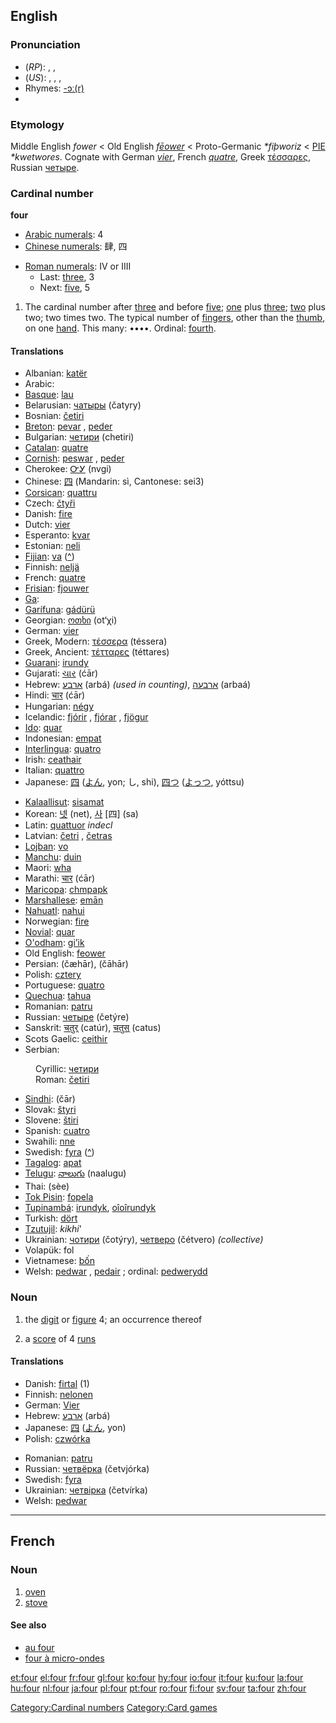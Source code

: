 ==English==

{{rank|feet|lay|along|330|four|wish|gone|times}}

===Pronunciation===
* (''RP''): {{AHD|fô}}, {{IPA|/fɔː/}}, {{SAMPA|/fO:/}}
* (''US''): {{AHD|fôr}}, {{IPA|/fɔːr/}}, {{IPA|/foʊr/}}, {{SAMPA|/fO:r/}}
* Rhymes: [[rhymes:English:-ɔː(r)|-ɔː(r)]]
* {{audio|en-us-four.ogg|Audio (US)}}
===Etymology===
Middle English ''fower'' < Old English ''[[fēower]]'' < Proto-Germanic ''*fiþworiz'' < [[PIE]] ''*kwetwores''. Cognate with German ''[[vier]]'', French ''[[quatre]]'', Greek [[τέσσαρες]], Russian [[четыре]].

=== Cardinal number ===
'''four'''

*[[w:Arabic numerals|Arabic numerals]]: 4
*[[w:Chinese numerals|Chinese numerals]]: 肆, 四

*[[w:Roman numerals|Roman numerals]]: IV or IIII
**Last: [[three]], 3
**Next: [[five]], 5

# The cardinal number after [[three]] and before [[five]]; [[one]] plus [[three]]; [[two]] plus two; two times two. The typical number of [[finger]]s, other than the [[thumb]], on one [[hand]]. This many: ••••. Ordinal: [[fourth]].

==== Translations ====
{{top}}
*Albanian: [[katër]]
*Arabic: {{ARchar|[[اربعة|أربعة]]}} {{Unicode|(’árbaʕa)}}
*[[Basque]]: [[lau]]
*Belarusian: [[чатыры]] (čatyry)
*Bosnian: [[četiri]]
*[[Breton]]: [[pevar]] {{m}}, [[peder]] {{f}}
*Bulgarian: [[четири]] (chetiri)
*[[Catalan]]: [[quatre]]
*[[Cornish]]: [[peswar]] {{m}}, [[peder]] {{f}}
*Cherokee: [[ᏅᎩ]] (nvgi)
*Chinese: [[四]] (Mandarin: sì, Cantonese: sei3)
*[[Corsican]]: [[quattru]]
*Czech: [[čtyři]]
*Danish: [[fire#Danish|fire]]
*Dutch: [[vier]]
*Esperanto: [[kvar]]
*Estonian: [[neli]]
*[[Fijian]]: [[va#Fijian|va]] ([[:fj:va|^]])
*Finnish: [[neljä]] 
*French: [[quatre]] {{m}}
*[[Frisian]]: [[fjouwer]]
*[[Ga]]: {{Unicode|[[ejwɛ]]}}
*[[Garífuna]]: [[gádürü]]
*Georgian: [[ოთხი]] (ot‘χi)
*German: [[vier]]
*Greek, Modern: [[τέσσερα]] (téssera)
*Greek, Ancient: [[τέτταρες]] (téttares)
*[[Guarani]]: [[irundy]]
*Gujarati: [[ચાર]] (ćār)
*Hebrew: [[ארבע]] (arbá) {{f}} ''(used in counting)'', [[ארבעה]] (arbaá) {{m}}
*Hindi: [[चार]] (ćār)
*Hungarian: [[négy]]
*Icelandic: [[fjórir]] {{m}}, [[fjórar]] {{f}}, [[fjögur]] {{n}}
*[[Ido]]: [[quar]]
*Indonesian: [[empat]]
*[[Interlingua]]: [[quatro]]
*Irish: [[ceathair]]
*Italian: [[quattro]] {{m}}
*Japanese: [[四]] ([[よん]], yon; し, shi), [[四つ]] ([[よっつ]], yóttsu)
{{mid}}
*[[Kalaallisut]]: [[sisamat]]
*Korean: [[넷]] (net), [[사]] [四] (sa)
*Latin: [[quattuor]] ''indecl''
*Latvian: [[četri]] {{m}}, [[četras]] {{f}}
*[[Lojban]]: [[vo]]
*[[Manchu]]: [[duin]]
*Maori: [[wha]]
*Marathi: [[चार]] (ćār)
*[[Maricopa]]: [[chmpapk]]
*[[Marshallese]]: [[emān]]
*[[Nahuatl]]: [[nahui]]
*Norwegian: [[fire#Norwegian|fire]]
*[[Novial]]: [[quar]]
*[[O'odham]]: [[giʼik]]
*Old English: [[feower]]
*Persian: {{FAchar|[[چهار|چَهار]]}} (čæhār), (čāhār)
*Polish: [[cztery]]
*Portuguese: [[quatro]]
*[[Quechua]]: [[tahua]]
*Romanian: [[patru]]
*Russian: [[четыре]] (četýre)
*Sanskrit: [[चतुर्]] (catúr), [[चतुस्]] (catus)
*Scots Gaelic: [[ceithir]]
*Serbian:
:Cyrillic: [[четири]]
:Roman: [[četiri]]
*[[Sindhi]]: {{SDchar|[[چار]]}} (čār)
*Slovak: [[štyri]]
*Slovene: [[štiri]]
*Spanish: [[cuatro]]
*Swahili: [[nne]]
*Swedish: [[fyra]] ([[:sv:fyra|^]])
*[[Tagalog]]: [[apat]]
*[[Telugu]]: [[నాలుగు]] (naalugu)
*Thai: {{THchar|[[สี่]]}} (sèe)
*[[Tok Pisin]]: [[fopela]]
*[[Tupinambá]]: [[irundyk]], [[oîoîrundyk]]
*Turkish: [[dört]]
*[[Tzutujil]]: ''kikhi'''
*Ukrainian: [[чотири]] (čotýry), [[четверо]] (čétvero) ''(collective)''
*Volapük: fol
*Vietnamese: [[bốn]]
*Welsh: [[pedwar]] {{m}}, [[pedair]] {{f}}; ordinal: [[pedwerydd]]
{{bottom}}

=== Noun ===
{{en-noun-reg-both}}

# {{countable}} the [[digit]] or [[figure]] 4; an occurrence thereof
# {{cattag|cricket|countable}} a [[score]] of 4 [[run]]s

==== Translations ====
{{rfc-trans}}
{{top}}
*Danish: [[firtal]] {{n}} (1)
*Finnish: [[nelonen]]
*German: [[Vier]] {{f}}
*Hebrew: [[ארבע]] (arbá) {{f}}
*Japanese: [[四]] ([[よん]], yon)
*Polish: [[czwórka]] {{f}}
{{mid}}
*Romanian: [[patru]] {{m}}
*Russian: [[четвёрка]] (četvjórka) {{f}}
*Swedish: [[fyra]]
*Ukrainian: [[четвірка]] (četvírka) {{f}}
*Welsh: [[pedwar]] {{m}}
{{bottom}}

----

==French==
===Noun===
{{fr-noun-reg|m}}

# [[oven]]
# [[stove]]

====See also====
*[[au four]]
*[[four à micro-ondes]]

[[Category:Cardinal numbers]]
[[Category:Card games]]

[[et:four]]
[[el:four]]
[[fr:four]]
[[gl:four]]
[[ko:four]]
[[hy:four]]
[[io:four]]
[[it:four]]
[[ku:four]]
[[la:four]]
[[hu:four]]
[[nl:four]]
[[ja:four]]
[[pl:four]]
[[pt:four]]
[[ro:four]]
[[fi:four]]
[[sv:four]]
[[ta:four]]
[[zh:four]]